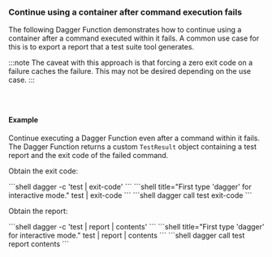 ### Continue using a container after command execution fails

The following Dagger Function demonstrates how to continue using a container after a command executed within it fails. A common use case for this is to export a report that a test suite tool generates.

:::note
The caveat with this approach is that forcing a zero exit code on a failure caches the failure. This may not be desired depending on the use case.
:::

<Tabs groupId="language" queryString="sdk">
<TabItem value="go" label="Go">

```go file=../../../cookbook/snippets/continue-after-errors/go/main.go
```

</TabItem>
<TabItem value="python" label="Python">

```python file=../../../cookbook/snippets/continue-after-errors/python/main.py
```

</TabItem>
<TabItem value="typescript" label="TypeScript">

```typescript file=../../../cookbook/snippets/continue-after-errors/typescript/src/index.ts
```

</TabItem>
</Tabs>

#### Example

Continue executing a Dagger Function even after a command within it fails. The Dagger Function returns a custom `TestResult` object containing a test report and the exit code of the failed command.

Obtain the exit code:

<Tabs groupId="shell">
<TabItem value="System shell">
```shell
dagger -c 'test | exit-code'
```
</TabItem>
<TabItem value="Dagger Shell">
```shell title="First type 'dagger' for interactive mode."
test | exit-code
```
</TabItem>
<TabItem value="Dagger CLI">
```shell
dagger call test exit-code
```
</TabItem>
</Tabs>

Obtain the report:

<Tabs groupId="shell">
<TabItem value="System shell">
```shell
dagger -c 'test | report | contents'
```
</TabItem>
<TabItem value="Dagger Shell">
```shell title="First type 'dagger' for interactive mode."
test | report | contents
```
</TabItem>
<TabItem value="Dagger CLI">
```shell
dagger call test report contents
```
</TabItem>
</Tabs>
